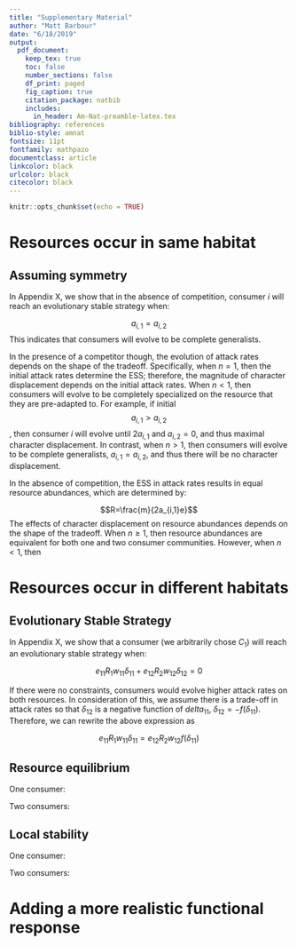 ```yaml
---
title: "Supplementary Material"
author: "Matt Barbour"
date: "6/18/2019"
output:
  pdf_document:
    keep_tex: true
    toc: false
    number_sections: false
    df_print: paged
    fig_caption: true
    citation_package: natbib 
    includes:  
      in_header: Am-Nat-preamble-latex.tex
bibliography: references
biblio-style: amnat
fontsize: 11pt
fontfamily: mathpazo
documentclass: article
linkcolor: black
urlcolor: black
citecolor: black
---
```


```r
knitr::opts_chunk$set(echo = TRUE)
```


# Resources occur in same habitat

## Assuming symmetry

In Appendix X, we show that in the absence of competition, consumer $i$ will reach an evolutionary stable strategy when:

$$a_{i,1}=a_{i,2}$$
This indicates that consumers will evolve to be complete generalists.

In the presence of a competitor though, the evolution of attack rates depends on the shape of the tradeoff. 
Specifically, when $n=1$, then the initial attack rates determine the ESS; therefore, the magnitude of character displacement depends on the initial attack rates.
When $n<1$, then consumers will evolve to be completely specialized on the resource that they are pre-adapted to. 
For example, if initial $$a_{i,1}>a_{i,2}$$, then consumer $i$ will evolve until $2a_{i,1}$ and $a_{i,2}=0$, and thus maximal character displacement.
In contrast, when $n>1$, then consumers will evolve to be complete generalists, $a_{i,1}=a_{i,2}$, and thus there will be no character displacement.

In the absence of competition, the ESS in attack rates results in equal resource abundances, which are determined by:

$$R=\frac{m}{2a_{i,1}e}$$
The effects of character displacement on resource abundances depends on the shape of the tradeoff. 
When $n\geq1$, then resource abundances are equivalent for both one and two consumer communities. 
However, when $n<1$, then 


# Resources occur in different habitats

## Evolutionary Stable Strategy

In Appendix X, we show that a consumer (we arbitrarily chose $C_1$) will reach an evolutionary stable strategy when:

$$e_{11}R_1w_{11}\delta_{11} + e_{12}R_2w_{12}\delta_{12}=0$$

If there were no constraints, consumers would evolve higher attack rates on both resources. 
In consideration of this, we assume there is a trade-off in attack rates so that $\delta_{12}$ is a negative function of $delta_{11}$, $\delta_{12}=-f(\delta_{11})$.
Therefore, we can rewrite the above expression as

$$e_{11}R_1w_{11}\delta_{11} = e_{12}R_2w_{12}f(\delta_{11})$$


## Resource equilibrium

One consumer:


Two consumers:


## Local stability

One consumer: 


Two consumers:


# Adding a more realistic functional response


